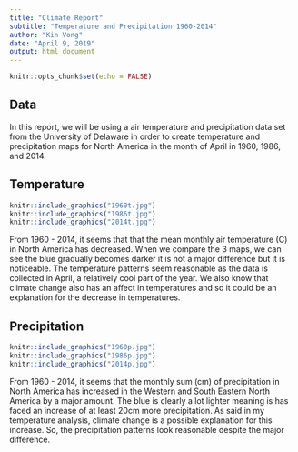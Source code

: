 ```yaml
---
title: "Climate Report"
subtitle: "Temperature and Precipitation 1960-2014"
author: "Kin Vong"
date: "April 9, 2019"
output: html_document
---
```


```r
knitr::opts_chunk$set(echo = FALSE)
```

## Data

In this report, we will be using a air temperature and precipitation data set from the University of Delaware in order to create temperature and precipitation maps for North America in the month of April in 1960, 1986, and 2014.

## Temperature

```r
knitr::include_graphics("1960t.jpg")
knitr::include_graphics("1986t.jpg")
knitr::include_graphics("2014t.jpg")
```

From 1960 - 2014, it seems that that the mean monthly air temperature (C) in North America has decreased. When we 
compare the 3 maps, we can see the blue gradually becomes darker it is not a major difference but it is noticeable. The temperature patterns seem reasonable as the data is collected in April, a relatively cool part of the year. We also know that climate change also has an affect in temperatures and so it could be an explanation for the decrease in temperatures.

## Precipitation

```r
knitr::include_graphics("1960p.jpg")
knitr::include_graphics("1986p.jpg")
knitr::include_graphics("2014p.jpg")
```

From 1960 - 2014, it seems that the monthly sum (cm) of precipitation in North America has increased in the Western and South Eastern North America by a major amount. The blue is clearly a lot lighter meaning is has faced an increase of at least 20cm more precipitation. As said in my temperature analysis, climate change is a possible explanation for this increase. So, the precipitation patterns look reasonable despite the major difference.
